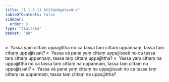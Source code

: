 ```yaml
---
title: "1.1.3.11 Atītānāgatavāra"
tableOfContents: false
sidebar:
  order: 3
type: "tipitaka"
basket: "ab"
---
```



<DynamicBreadcrumb />

<Division number="57">

<Paragraph number="238">
»  Yassa yaṃ cittaṃ uppajjittha no ca tassa taṃ cittaṃ uppannaṃ, tassa taṃ cittaṃ uppajjissati?
</Paragraph>

<Paragraph number="239">
«  Yassa vā pana yaṃ cittaṃ uppajjissati no ca tassa taṃ cittaṃ uppannaṃ, tassa taṃ cittaṃ uppajjittha?
</Paragraph>

<Paragraph number="240">
»  Yassa yaṃ cittaṃ na uppajjittha no ca tassa taṃ cittaṃ na uppannaṃ, tassa taṃ cittaṃ na uppajjissati?
</Paragraph>

<Paragraph number="241">
«  Yassa vā pana yaṃ cittaṃ na uppajjissati no ca tassa taṃ cittaṃ na uppannaṃ, tassa taṃ cittaṃ na uppajjittha?
</Paragraph>
</Division>